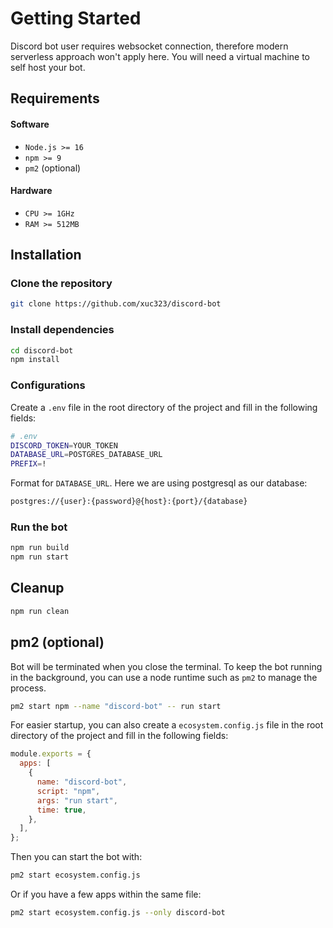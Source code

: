 # Getting Started

Discord bot user requires websocket connection, therefore modern serverless approach won't apply here. You will need a virtual machine to self host your bot.

## Requirements

#### Software

- `Node.js >= 16`
- `npm >= 9`
- `pm2` (optional)

#### Hardware

- `CPU >= 1GHz`
- `RAM >= 512MB`

## Installation


<Steps>

### Clone the repository

```bash copy
git clone https://github.com/xuc323/discord-bot
```

### Install dependencies

```bash copy
cd discord-bot
npm install
```

### Configurations

Create a `.env` file in the root directory of the project and fill in the following fields:

```bash copy
# .env
DISCORD_TOKEN=YOUR_TOKEN
DATABASE_URL=POSTGRES_DATABASE_URL
PREFIX=!
```

Format for `DATABASE_URL`. Here we are using postgresql as our database:

```bash copy
postgres://{user}:{password}@{host}:{port}/{database}
```

### Run the bot

```bash copy
npm run build
npm run start
```

</Steps>

## Cleanup

```bash copy
npm run clean
```

## pm2 (optional)

Bot will be terminated when you close the terminal. To keep the bot running in the background, you can use a node runtime such as `pm2` to manage the process.

```bash copy
pm2 start npm --name "discord-bot" -- run start
```

For easier startup, you can also create a `ecosystem.config.js` file in the root directory of the project and fill in the following fields:

```js copy
module.exports = {
  apps: [
    {
      name: "discord-bot",
      script: "npm",
      args: "run start",
      time: true,
    },
  ],
};
```

Then you can start the bot with:

```bash copy
pm2 start ecosystem.config.js
```

Or if you have a few apps within the same file:

```bash copy
pm2 start ecosystem.config.js --only discord-bot
```
